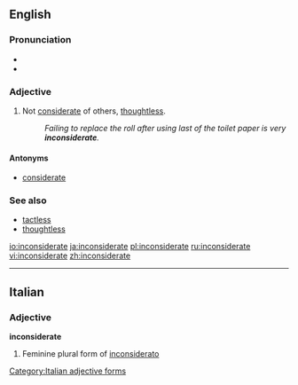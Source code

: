 ==English==

===Pronunciation===
*{{IPA|/ˌɪnkənˈsɪdərɪt/, /ˌɪŋ-/}}
*{{SAMPA|/%Ink@n"sId@rIt/, /%IN-/}}

===Adjective===
{{en-adj}}
# Not [[considerate]] of others, [[thoughtless]].
#: ''Failing to replace the roll after using last of the toilet paper is very '''inconsiderate'''.''

====Antonyms====
*[[considerate]]

===See also===
*[[tactless]]
*[[thoughtless]]

[[io:inconsiderate]]
[[ja:inconsiderate]]
[[pl:inconsiderate]]
[[ru:inconsiderate]]
[[vi:inconsiderate]]
[[zh:inconsiderate]]

----
==Italian==

===Adjective===
'''inconsiderate''' {{f}}

# Feminine plural form of [[inconsiderato]]
[[Category:Italian adjective forms]]
{{rfc-auto}}
